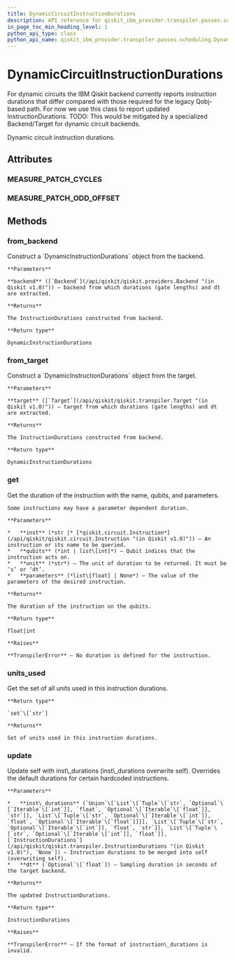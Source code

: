 ```yaml
---
title: DynamicCircuitInstructionDurations
description: API reference for qiskit_ibm_provider.transpiler.passes.scheduling.DynamicCircuitInstructionDurations
in_page_toc_min_heading_level: 1
python_api_type: class
python_api_name: qiskit_ibm_provider.transpiler.passes.scheduling.DynamicCircuitInstructionDurations
---
```


# DynamicCircuitInstructionDurations

<Class id="qiskit_ibm_provider.transpiler.passes.scheduling.DynamicCircuitInstructionDurations" isDedicatedPage={true} github="https://github.com/Qiskit/qiskit-ibm-provider/tree/stable/0.11/qiskit_ibm_provider/transpiler/passes/scheduling/utils.py#L133-L367" signature="DynamicCircuitInstructionDurations(instruction_durations=None, dt=None, enable_patching=True)">
  For dynamic circuits the IBM Qiskit backend currently reports instruction durations that differ compared with those required for the legacy Qobj-based path. For now we use this class to report updated InstructionDurations. TODO: This would be mitigated by a specialized Backend/Target for dynamic circuit backends.

  Dynamic circuit instruction durations.

  ## Attributes

  ### MEASURE\_PATCH\_CYCLES

  <Attribute id="qiskit_ibm_provider.transpiler.passes.scheduling.DynamicCircuitInstructionDurations.MEASURE_PATCH_CYCLES" name="MEASURE_PATCH_CYCLES" attributeValue="= 160" />

  ### MEASURE\_PATCH\_ODD\_OFFSET

  <Attribute id="qiskit_ibm_provider.transpiler.passes.scheduling.DynamicCircuitInstructionDurations.MEASURE_PATCH_ODD_OFFSET" name="MEASURE_PATCH_ODD_OFFSET" attributeValue="= 64" />

  ## Methods

  ### from\_backend

  <Function id="qiskit_ibm_provider.transpiler.passes.scheduling.DynamicCircuitInstructionDurations.from_backend" name="from_backend" github="https://github.com/Qiskit/qiskit-ibm-provider/tree/stable/0.11/qiskit_ibm_provider/transpiler/passes/scheduling/utils.py#L155-L209" signature="classmethod from_backend(backend)">
    Construct a `DynamicInstructionDurations` object from the backend.

    **Parameters**

    **backend** ([`Backend`](/api/qiskit/qiskit.providers.Backend "(in Qiskit v1.0)")) – backend from which durations (gate lengths) and dt are extracted.

    **Returns**

    The InstructionDurations constructed from backend.

    **Return type**

    DynamicInstructionDurations
  </Function>

  ### from\_target

  <Function id="qiskit_ibm_provider.transpiler.passes.scheduling.DynamicCircuitInstructionDurations.from_target" name="from_target" github="https://github.com/Qiskit/qiskit-ibm-provider/tree/stable/0.11/qiskit_ibm_provider/transpiler/passes/scheduling/utils.py#L211-L230" signature="classmethod from_target(target)">
    Construct a `DynamicInstructionDurations` object from the target.

    **Parameters**

    **target** ([`Target`](/api/qiskit/qiskit.transpiler.Target "(in Qiskit v1.0)")) – target from which durations (gate lengths) and dt are extracted.

    **Returns**

    The InstructionDurations constructed from backend.

    **Return type**

    DynamicInstructionDurations
  </Function>

  ### get

  <Function id="qiskit_ibm_provider.transpiler.passes.scheduling.DynamicCircuitInstructionDurations.get" name="get" signature="get(inst, qubits, unit='dt', parameters=None)">
    Get the duration of the instruction with the name, qubits, and parameters.

    Some instructions may have a parameter dependent duration.

    **Parameters**

    *   **inst** (*str |* [*qiskit.circuit.Instruction*](/api/qiskit/qiskit.circuit.Instruction "(in Qiskit v1.0)")) – An instruction or its name to be queried.
    *   **qubits** (*int | list\[int]*) – Qubit indices that the instruction acts on.
    *   **unit** (*str*) – The unit of duration to be returned. It must be ‘s’ or ‘dt’.
    *   **parameters** (*list\[float] | None*) – The value of the parameters of the desired instruction.

    **Returns**

    The duration of the instruction on the qubits.

    **Return type**

    float|int

    **Raises**

    **TranspilerError** – No duration is defined for the instruction.
  </Function>

  ### units\_used

  <Function id="qiskit_ibm_provider.transpiler.passes.scheduling.DynamicCircuitInstructionDurations.units_used" name="units_used" signature="units_used()">
    Get the set of all units used in this instruction durations.

    **Return type**

    `set`\[`str`]

    **Returns**

    Set of units used in this instruction durations.
  </Function>

  ### update

  <Function id="qiskit_ibm_provider.transpiler.passes.scheduling.DynamicCircuitInstructionDurations.update" name="update" github="https://github.com/Qiskit/qiskit-ibm-provider/tree/stable/0.11/qiskit_ibm_provider/transpiler/passes/scheduling/utils.py#L232-L278" signature="update(inst_durations, dt=None)">
    Update self with inst\_durations (inst\_durations overwrite self). Overrides the default durations for certain hardcoded instructions.

    **Parameters**

    *   **inst\_durations** (`Union`\[`List`\[`Tuple`\[`str`, `Optional`\[`Iterable`\[`int`]], `float`, `Optional`\[`Iterable`\[`float`]], `str`]], `List`\[`Tuple`\[`str`, `Optional`\[`Iterable`\[`int`]], `float`, `Optional`\[`Iterable`\[`float`]]]], `List`\[`Tuple`\[`str`, `Optional`\[`Iterable`\[`int`]], `float`, `str`]], `List`\[`Tuple`\[`str`, `Optional`\[`Iterable`\[`int`]], `float`]], [`InstructionDurations`](/api/qiskit/qiskit.transpiler.InstructionDurations "(in Qiskit v1.0)"), `None`]) – Instruction durations to be merged into self (overwriting self).
    *   **dt** (`Optional`\[`float`]) – Sampling duration in seconds of the target backend.

    **Returns**

    The updated InstructionDurations.

    **Return type**

    InstructionDurations

    **Raises**

    **TranspilerError** – If the format of instruction\_durations is invalid.
  </Function>
</Class>

